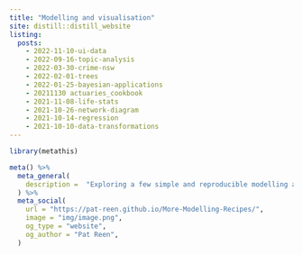 ```yaml
---
title: "Modelling and visualisation"
site: distill::distill_website
listing: 
  posts:
    - 2022-11-10-ui-data
    - 2022-09-16-topic-analysis
    - 2022-03-30-crime-nsw
    - 2022-02-01-trees
    - 2022-01-25-bayesian-applications
    - 20211130 actuaries_cookbook
    - 2021-11-08-life-stats
    - 2021-10-26-network-diagram
    - 2021-10-14-regression 
    - 2021-10-10-data-transformations
---
```


```r
library(metathis)

meta() %>%
  meta_general(
    description =  "Exploring a few simple and reproducible modelling and data visualisation recipes."
  ) %>% 
  meta_social(
    url = "https://pat-reen.github.io/More-Modelling-Recipes/",
    image = "img/image.png",
    og_type = "website",
    og_author = "Pat Reen",
  )
```


